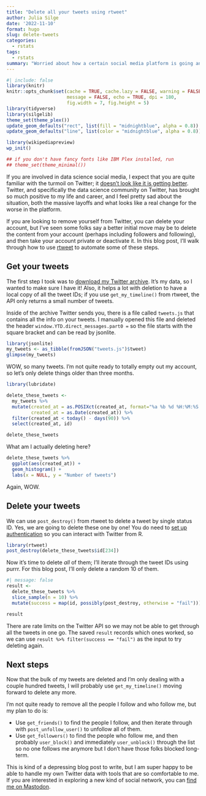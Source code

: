 ```yaml
---
title: "Delete all your tweets using rtweet"
author: Julia Silge
date: '2022-11-10'
format: hugo
slug: delete-tweets
categories:
  - rstats
tags:
  - rstats
summary: "Worried about how a certain social media platform is going and want to start removing yourself? Learn how to delete all your tweets."
---
```


```r
#| include: false
library(knitr)
knitr::opts_chunk$set(cache = TRUE, cache.lazy = FALSE, warning = FALSE, 
                      message = FALSE, echo = TRUE, dpi = 180,
                      fig.width = 7, fig.height = 5)
library(tidyverse)
library(silgelib)
theme_set(theme_plex())
update_geom_defaults("rect", list(fill = "midnightblue", alpha = 0.8))
update_geom_defaults("line", list(color = "midnightblue", alpha = 0.8))

library(wikipediapreview)
wp_init()

## if you don't have fancy fonts like IBM Plex installed, run
## theme_set(theme_minimal())
```

If you are involved in data science social media, I expect that you are quite familiar with the turmoil on Twitter; it [doesn't look like it is getting better](https://twitter.com/CaseyNewton/status/1590724257608134657). Twitter, and specifically the data science community on Twitter, has brought so much positive to my life and career, and I feel pretty sad about the situation, both the massive layoffs and what looks like a real change for the worse in the platform.

If you are looking to remove yourself from Twitter, you can delete your account, but I've seen some folks say a better initial move may be to delete the content from your account (perhaps including followers and following), and then take your account private or deactivate it. In this blog post, I'll walk through how to use [rtweet](https://docs.ropensci.org/rtweet/) to automate some of these steps.

## Get your tweets

The first step I took was to [download my Twitter archive](https://help.twitter.com/en/managing-your-account/how-to-download-your-twitter-archive). It's my data, so I wanted to make sure I have it! Also, it helps a lot with deletion to have a local copy of all the tweet IDs; if you use `get_my_timeline()` from rtweet, the API only returns a small number of tweets.

Inside of the archive Twitter sends you, there is a file called `tweets.js` that contains all the info on your tweets. I manually opened this file and deleted the header `window.YTD.direct_messages.part0 = ` so the file starts with the square bracket and can be read by jsonlite.

```r
library(jsonlite)
my_tweets <- as_tibble(fromJSON("tweets.js")$tweet)
glimpse(my_tweets)
```

WOW, so many tweets. I'm not quite ready to totally empty out my account, so let's only delete things older than three months.

```r
library(lubridate)

delete_these_tweets <-
  my_tweets %>%
  mutate(created_at = as.POSIXct(created_at, format="%a %b %d %H:%M:%S +0000 %Y"),
         created_at = as.Date(created_at)) %>%
  filter(created_at < today() - days(90)) %>%
  select(created_at, id)

delete_these_tweets
```

What am I actually deleting here?

```r
delete_these_tweets %>%
  ggplot(aes(created_at)) +
  geom_histogram() +
  labs(x = NULL, y = "Number of tweets")
```

Again, WOW.

## Delete your tweets

We can use `post_destroy()` from rtweet to delete a tweet by single status ID. Yes, we are going to delete these one by one! You do need to [set up authentication](https://docs.ropensci.org/rtweet/articles/auth.html) so you can interact with Twitter from R.

```r
library(rtweet)
post_destroy(delete_these_tweets$id[234])
```

Now it's time to delete _all_ of them; I'll iterate through the tweet IDs using purrr. For this blog post, I'll only delete a random 10 of them.

```r
#| message: false
result <-
  delete_these_tweets %>%
  slice_sample(n = 10) %>%
  mutate(success = map(id, possibly(post_destroy, otherwise = "fail")))

result
```

There are rate limits on the Twitter API so we may not be able to get through all the tweets in one go. The saved `result` records which ones worked, so we can use `result %>% filter(success == "fail")` as the input to try deleting again.

## Next steps

Now that the bulk of my tweets are deleted and I'm only dealing with a couple hundred tweets, I will probably use `get_my_timeline()` moving forward to delete any more.

I'm not quite ready to remove all the people I follow and who follow me, but my plan to do is:

- Use `get_friends()` to find the people I follow, and then iterate through with `post_unfollow_user()` to unfollow all of them.
- Use `get_followers()` to find the people who follow me, and then probably `user_block()` and immediately `user_unblock()` through the list so no one follows me anymore but I don't have those folks blocked long-term.

This is kind of a depressing blog post to write, but I am super happy to be able to handle my own Twitter data with tools that are so comfortable to me. If you are interested in exploring a new kind of social network, you can [find me on Mastodon](https://mastodon.social/@juliasilge).


